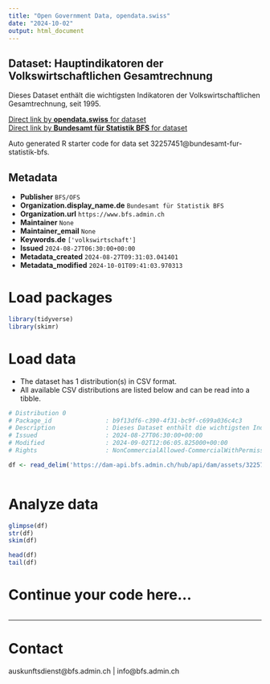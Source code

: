 ```yaml
---
title: "Open Government Data, opendata.swiss"
date: "2024-10-02"
output: html_document
---
```


## Dataset: Hauptindikatoren der Volkswirtschaftlichen Gesamtrechnung

Dieses Dataset enthält die wichtigsten Indikatoren der Volkswirtschaftlichen Gesamtrechnung, seit 1995.

[Direct link by **opendata.swiss** for dataset](https://opendata.swiss/de/dataset/hauptindikatoren-der-volkswirtschaftlichen-gesamtrechnung4)<br>
[Direct link by **Bundesamt für Statistik BFS** for dataset](https://www.bfs.admin.ch/asset/de/ts-x-04.02.01.04)

Auto generated R starter code for data set 32257451@bundesamt-fur-statistik-bfs.

## Metadata

- **Publisher** `BFS/OFS`
- **Organization.display_name.de** `Bundesamt für Statistik BFS`
- **Organization.url** `https://www.bfs.admin.ch`
- **Maintainer** `None`
- **Maintainer_email** `None`
- **Keywords.de** `['volkswirtschaft']`
- **Issued** `2024-08-27T06:30:00+00:00`
- **Metadata_created** `2024-08-27T09:31:03.041401`
- **Metadata_modified** `2024-10-01T09:41:03.970313`


# Load packages

```r

library(tidyverse)
library(skimr)

```

# Load data

-   The dataset has 1 distribution(s) in CSV format.
-   All available CSV distributions are listed below and can be read into a tibble.

```r

# Distribution 0
# Package_id               : b9f13df6-c390-4f31-bc9f-c699a036c4c3
# Description              : Dieses Dataset enthält die wichtigsten Indikatoren der Volkswirtschaftlichen Gesamtrechnung, seit 1995.
# Issued                   : 2024-08-27T06:30:00+00:00
# Modified                 : 2024-09-02T12:06:05.825000+00:00
# Rights                   : NonCommercialAllowed-CommercialWithPermission-ReferenceRequired

df <- read_delim('https://dam-api.bfs.admin.ch/hub/api/dam/assets/32257465/master')



```

# Analyze data

```r

glimpse(df)
str(df)
skim(df)

head(df)
tail(df)

```

# Continue your code here...

```r

```

------------------------------------------------------------------------

# Contact

auskunftsdienst@bfs.admin.ch | info@bfs.admin.ch
